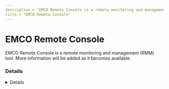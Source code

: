 ---
description = "EMCO Remote Console is a remote monitoring and management (RMM) tool. More information will be added as it becomes available."
title = "EMCO Remote Console"
---



# EMCO Remote Console

EMCO Remote Console is a remote monitoring and management (RMM) tool. More information will be added as it becomes available.

### Details
<Details author={""}
         category={""}
         created={""}
         website={""}
         lastModified={"2024-02-07"}
         privileges={""}
         free={ false }
         verification={ false }
/>

#### Installation Paths
<Card code={ ["remoteconsole.exe"] }/>





### Forensic Artifacts




#### Network Artifacts
<EuiSpacer size="xl"/>
<NetworkArtifactsTable data={ [{"Description": "Known remote domains", "Domains": ["user_managed", "emcosoftware.com"], "Ports": []}] }/>




### Detections
- Detects potential network activity of EMCO Remote Console RMM tool
  - [Sigma Rule](https://github.com/magicsword-io/LOLRMM/blob/main/detections/sigma/emco_remote_console_network_sigma.yml)
- Detects potential processes activity of EMCO Remote Console RMM tool
  - [Sigma Rule](https://github.com/magicsword-io/LOLRMM/blob/main/detections/sigma/emco_remote_console_processes_sigma.yml)


